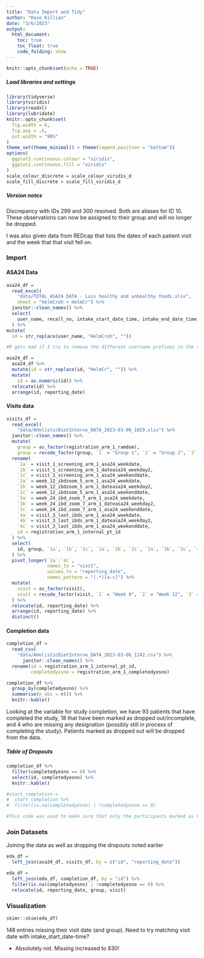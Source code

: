 ---
title: "Data Import and Tidy"
author: "Rose Killian"
date: "3/6/2023"
output: 
  html_document:
    toc: true
    toc_float: true
    code_folding: show
---

```{r setup, include=FALSE}
knitr::opts_chunk$set(echo = TRUE)

```

##### Load libraries and settings

```{r libraries and settings, warning=FALSE, message=FALSE}

library(tidyverse)
library(viridis)
library(readxl)
library(lubridate)
knitr::opts_chunk$set(
  fig.width = 6,
  fig.asp = .6,
  out.width = "90%"
)
theme_set(theme_minimal() + theme(legend.position = "bottom"))
options(
  ggplot2.continuous.colour = "viridis",
  ggplot2.continuous.fill = "viridis"
)
scale_colour_discrete = scale_colour_viridis_d
scale_fill_discrete = scale_fill_viridis_d
```

##### Version notes
Discrepancy with IDs 299 and 300 resolved. Both are aliases for ID 10. These observations can now be assigned to their group and will no longer be dropped. 

I was also given data from REDcap that lists the dates of each patient visit and the week that that visit fell on. 

### Import

#### ASA24 Data
```{r import asa24}
asa24_df = 
  read_excel(
    "data/TOTAL ASA24 DATA - Luis healthy and unhealthy foods.xlsx",
    sheet = "HelmCroh + HelmCr") %>%
  janitor::clean_names() %>% 
  select(
    user_name, recall_no, intake_start_date_time, intake_end_date_time, reporting_date, f_total, v_total, v_legumes, g_whole, pf_poult, pf_seafd_hi, pf_seafd_low, pf_nutsds, pf_legumes, d_yogurt, g_refined, pf_meat, pf_curedmeat, solid_fats, add_sugars, kcal, prot, tfat, carb, sugr, fibe, sfat, chole
  ) %>% 
mutate(
  id = str_replace(user_name, "HelmCroh", ""))

#R gets mad if I try to remove the different username prefixes in the same step. I'm sure there is a more elegant way to do this but this works so for now this is how it is. Code above imports, cleans names, and removes the first prefix used for user_name and makes new variable "id". Code below removes second prefix and converts vector to numeric.

asa24_df = 
  asa24_df %>% 
  mutate(id = str_replace(id, "HelmCr", "")) %>% 
  mutate(
    id = as.numeric(id)) %>% 
  relocate(id) %>% 
  arrange(id, reporting_date)
```

#### Visits data
```{r visit dates}
visits_df = 
  read_excel(
    "data/AHolisticDietInterve_DATA_2023-03-06_1029.xlsx") %>% 
  janitor::clean_names() %>% 
  mutate(
    group = as_factor(registration_arm_1_ramdom),
    group = recode_factor(group, `1` = "Group 1", `2` = "Group 2", `3` = "Group 3P", `4` = "Group 3C")) %>% 
  rename(
    `1a` = visit_1_screening_arm_1_asa24_weekdate,
    `1b` = visit_1_screening_arm_1_dateasa24_weekday2,
    `1c` = visit_1_screening_arm_1_asa24_weekenddate,
    `2a` = week_12_ibdzoom_5_arm_1_asa24_weekdate,
    `2b` = week_12_ibdzoom_5_arm_1_dateasa24_weekday2,
    `2c` = week_12_ibdzoom_5_arm_1_asa24_weekenddate,
    `3a` = week_24_ibd_zoom_7_arm_1_asa24_weekdate,
    `3b` = week_24_ibd_zoom_7_arm_1_dateasa24_weekday2,
    `3c` = week_24_ibd_zoom_7_arm_1_asa24_weekenddate,
    `4a` = visit_3_last_ibds_arm_1_asa24_weekdate,
    `4b` = visit_3_last_ibds_arm_1_dateasa24_weekday2,
    `4c` = visit_3_last_ibds_arm_1_asa24_weekenddate,
    id = registration_arm_1_internal_pt_id
  ) %>% 
  select(
    id, group, `1a`, `1b`, `1c`, `2a`, `2b`, `2c`, `3a`, `3b`, `3c`, `4a`, `4b`, `4c`
  ) %>% 
  pivot_longer(`1a`:`4c`,
               names_to = "visit",
               values_to = "reporting_date",
               names_pattern = "(.*)[a-c]") %>% 
  mutate(
    visit = as_factor(visit),
    visit = recode_factor(visit, `1` = "Week 0", `2` = "Week 12", `3` = "Week 24", `4` = "Week 36")
  ) %>% 
  relocate(id, reporting_date) %>% 
  arrange(id, reporting_date) %>% 
  distinct()
```


#### Completion data

```{r import completion}
completion_df = 
  read_csv(
    "data/AHolisticDietInterve_DATA_2023-03-06_1242.csv") %>% 
      janitor::clean_names() %>% 
  rename(id = registration_arm_1_internal_pt_id,
         completedyesno = registration_arm_1_completedyesno)

completion_df %>% 
  group_by(completedyesno) %>% 
  summarise(n_obs = n()) %>% 
  knitr::kable()
```
Looking at the variable for study completion, we have 93 patients that have completed the study, 18 that have been marked as dropped out/incomplete, and 4 who are missing any designation (possibly still in process of completing the study). Patients marked as dropped out will be dropped from the data.

##### Table of Dropouts

```{r dropout table}
completion_df %>% 
  filter(completedyesno == 0) %>% 
  select(id, completedyesno) %>% 
  knitr::kable()
```


```{r test of drop dropouts}
#start_completion =
#  start_completion %>% 
#  filter(is.na(completedyesno) | !completedyesno == 0)

#This code was used to make sure that only the participants marked as having dropped out were dropped from the dataset.
```


### Join Datasets

Joining the data as well as dropping the dropouts noted earlier

```{r merge}
eda_df = 
  left_join(asa24_df, visits_df, by = c("id", "reporting_date"))

eda_df = 
  left_join(eda_df, completion_df, by = "id") %>% 
  filter(is.na(completedyesno) | !completedyesno == 0) %>% 
  relocate(id, reporting_date, group, visit)

```

### Visualization

```{r merged data overview}
skimr::skim(eda_df)
```

148 entries missing their visit date (and group). Need to try matching visit date with intake_start_date-time? 

* Absolutely not. Missing increased to 830!